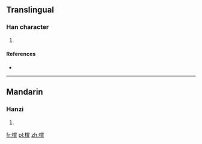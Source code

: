==Translingual==

===Han character===
{{Han char|rn=75|rad=木|as=13|sn=17|four=4691<sub>1</sub>|canj=木田中卜 (DWLY)}}

# {{defn|Han|sort=木13}}

====References====
* {{Han ref|kx=0556.230|dkj=15655|hdz=21302.030|uh=6A8C|ud=27276|bh=ED49|bd=60745}}

----

==Mandarin==

===Hanzi===
{{cmn-hanzi|pin=[[pú]] ([[pu2]]), [[zuì]] ([[zui4]])|wg=p'u<sup>2</sup>, tsui<sup>4</sup>}}

# {{defn|lang=cmn|sort=木13}}

[[fr:檌]]
[[pl:檌]]
[[zh:檌]]